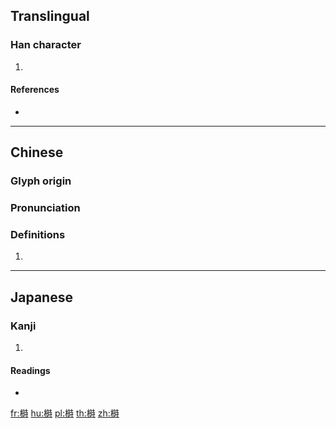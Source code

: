 ==Translingual==

===Han character===
{{Han char|rn=75|rad=木|as=10|sn=14|four=44941|canj=DAGI|ids=⿰木時}}

# {{defn|Han|sort=木10}}

====References====
* {{Han ref|kx=0544.180|dkj=15274|dj=0932.020|hdz=21263.160|uh=69AF|ud=27055|bh=E24D|bd=57933}}

----

==Chinese==
{{zh-forms}}

===Glyph origin===
{{Han etym}}

===Pronunciation===
{{zh-pron
|m=shí
|c=si4
|h=pfs=
|md=
|mn=
|w=
|mc=y
|oc=y
|cat=
}}

===Definitions===
{{zh-hanzi}}

# {{rfdef|lang=zh}}

----

==Japanese==

===Kanji===
{{ja-kanji|grade=|rs=木10}}

# {{defn|lang=ja|sort=木10}}

====Readings====
* {{ja-readings|on=[[し]] (shi)|kun=[[たつ]] (tatsu)}}

[[fr:榯]]
[[hu:榯]]
[[pl:榯]]
[[th:榯]]
[[zh:榯]]